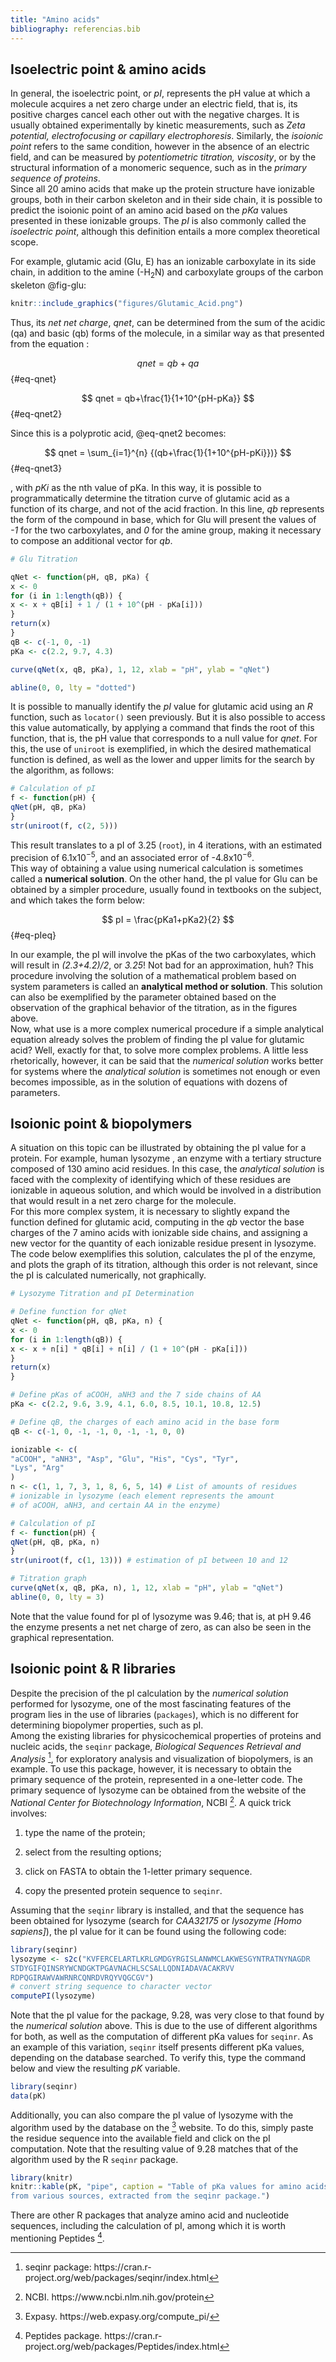 ```yaml
---
title: "Amino acids"
bibliography: referencias.bib
---
```


## Isoelectric point & amino acids {#secAAcido}

| In general, the isoelectric point, or *pI*, represents the pH value at which a molecule acquires a net zero charge under an electric field, that is, its positive charges cancel each other out with the negative charges. It is usually obtained experimentally by kinetic measurements, such as *Zeta potential, electrofocusing or capillary electrophoresis*. Similarly, the *isoionic point* refers to the same condition, however in the absence of an electric field, and can be measured by *potentiometric titration, viscosity*, or by the structural information of a monomeric sequence, such as in the *primary sequence of proteins*.
| Since all 20 amino acids that make up the protein structure have ionizable groups, both in their carbon skeleton and in their side chain, it is possible to predict the isoionic point of an amino acid based on the *pKa* values ​​presented in these ionizable groups. The *pI* is also commonly called the *isoelectric point*, although this definition entails a more complex theoretical scope.

For example, glutamic acid (Glu, E) has an ionizable carboxylate in its side chain, in addition to the amine (-H$_2$N) and carboxylate groups of the carbon skeleton @fig-glu:

```r
knitr::include_graphics("figures/Glutamic_Acid.png")
```

| Thus, its *net net charge*, *qnet*, can be determined from the sum of the acidic (qa) and basic (qb) forms of the molecule, in a similar way as that presented from the equation \eqref{eq-HHfosf}:

$$
qnet = qb + qa
$$ {#eq-qnet}

$$
qnet = qb+\frac{1}{1+10^{pH-pKa}}
$$ {#eq-qnet2}

| Since this is a polyprotic acid, @eq-qnet2 becomes:

$$
qnet = \sum_{i=1}^{n} {(qb+\frac{1}{1+10^{pH-pKi}})}
$$ {#eq-qnet3}

, with *pKi* as the nth value of pKa. In this way, it is possible to programmatically determine the titration curve of glutamic acid as a function of its charge, and not of the acid fraction. In this line, *qb* represents the form of the compound in base, which for Glu will present the values ​​of *-1* for the two carboxylates, and *0* for the amine group, making it necessary to compose an additional vector for *qb*.

```r

# Glu Titration

qNet <- function(pH, qB, pKa) {
x <- 0
for (i in 1:length(qB)) {
x <- x + qB[i] + 1 / (1 + 10^(pH - pKa[i]))
}
return(x)
}
qB <- c(-1, 0, -1)
pKa <- c(2.2, 9.7, 4.3)

curve(qNet(x, qB, pKa), 1, 12, xlab = "pH", ylab = "qNet")

abline(0, 0, lty = "dotted")
```

| It is possible to manually identify the *pI* value for glutamic acid using an *R* function, such as `locator()` seen previously. But it is also possible to access this value automatically, by applying a command that finds the root of this function, that is, the pH value that corresponds to a null value for *qnet*. For this, the use of `uniroot` is exemplified, in which the desired mathematical function is defined, as well as the lower and upper limits for the search by the algorithm, as follows:

```r
# Calculation of pI
f <- function(pH) {
qNet(pH, qB, pKa)
}
str(uniroot(f, c(2, 5)))
```

| This result translates to a pI of 3.25 (`root`), in 4 iterations, with an estimated precision of 6.1x10$^{-5}$, and an associated error of -4.8x10$^{-6}$.
| This way of obtaining a value using numerical calculation is sometimes called a **numerical solution**. On the other hand, the pI value for Glu can be obtained by a simpler procedure, usually found in textbooks on the subject, and which takes the form below:

$$
pI = \frac{pKa1+pKa2}{2}
$$ {#eq-pIeq}

| In our example, the pI will involve the pKas of the two carboxylates, which will result in *(2.3+4.2)/2*, or *3.25*! Not bad for an approximation, huh? This procedure involving the solution of a mathematical problem based on system parameters is called an **analytical method or solution**. This solution can also be exemplified by the parameter obtained based on the observation of the graphical behavior of the titration, as in the figures above.

| Now, what use is a more complex numerical procedure if a simple analytical equation already solves the problem of finding the pI value for glutamic acid? Well, exactly for that, to solve more complex problems. A little less rhetorically, however, it can be said that the *numerical solution* works better for systems where the *analytical solution* is sometimes not enough or even becomes impossible, as in the solution of equations with dozens of parameters.

## Isoionic point & biopolymers

| A situation on this topic can be illustrated by obtaining the pI value for a protein. For example, human lysozyme , an enzyme with a tertiary structure composed of 130 amino acid residues. In this case, the *analytical solution* is faced with the complexity of identifying which of these residues are ionizable in aqueous solution, and which would be involved in a distribution that would result in a net zero charge for the molecule.

| For this more complex system, it is necessary to slightly expand the function defined for glutamic acid, computing in the *qb* vector the base charges of the 7 amino acids with ionizable side chains, and assigning a new vector for the quantity of each ionizable residue present in lysozyme. The code below exemplifies this solution, calculates the pI of the enzyme, and plots the graph of its titration, although this order is not relevant, since the pI is calculated numerically, not graphically.

```r
# Lysozyme Titration and pI Determination

# Define function for qNet
qNet <- function(pH, qB, pKa, n) {
x <- 0
for (i in 1:length(qB)) {
x <- x + n[i] * qB[i] + n[i] / (1 + 10^(pH - pKa[i]))
}
return(x)
}

# Define pKas of aCOOH, aNH3 and the 7 side chains of AA
pKa <- c(2.2, 9.6, 3.9, 4.1, 6.0, 8.5, 10.1, 10.8, 12.5)

# Define qB, the charges of each amino acid in the base form
qB <- c(-1, 0, -1, -1, 0, -1, -1, 0, 0)

ionizable <- c(
"aCOOH", "aNH3", "Asp", "Glu", "His", "Cys", "Tyr",
"Lys", "Arg"
)
n <- c(1, 1, 7, 3, 1, 8, 6, 5, 14) # List of amounts of residues
# ionizable in lysozyme (each element represents the amount
# of aCOOH, aNH3, and certain AA in the enzyme)

# Calculation of pI
f <- function(pH) {
qNet(pH, qB, pKa, n)
}
str(uniroot(f, c(1, 13))) # estimation of pI between 10 and 12

# Titration graph
curve(qNet(x, qB, pKa, n), 1, 12, xlab = "pH", ylab = "qNet")
abline(0, 0, lty = 3)
```

| Note that the value found for pI of lysozyme was 9.46; that is, at pH 9.46 the enzyme presents a net net charge of zero, as can also be seen in the graphical representation.

## Isoionic point & R libraries

| Despite the precision of the pI calculation by the *numerical solution* performed for lysozyme, one of the most fascinating features of the program lies in the use of libraries (`packages`), which is no different for determining biopolymer properties, such as pI.
| Among the existing libraries for physicochemical properties of proteins and nucleic acids, the `seqinr` package, *Biological Sequences Retrieval and Analysis* [^aminoacid-1], for exploratory analysis and visualization of biopolymers, is an example. To use this package, however, it is necessary to obtain the primary sequence of the protein, represented in a one-letter code. The primary sequence of lysozyme can be obtained from the website of the *National Center for Biotechnology Information*, NCBI [^aminoacid-2]. A quick trick involves:

[^aminoacid-1]: seqinr package: https://cran.r-project.org/web/packages/seqinr/index.html

[^aminoacid-2]: NCBI. https://www.ncbi.nlm.nih.gov/protein

1) type the name of the protein;

2) select from the resulting options;

3) click on FASTA to obtain the 1-letter primary sequence.

4) copy the presented protein sequence to `seqinr`.

| Assuming that the `seqinr` library is installed, and that the sequence has been obtained for lysozyme (search for *CAA32175* or *lysozyme \[Homo sapiens\]*), the pI value for it can be found using the following code:

```r
library(seqinr)
lysozyme <- s2c("KVFERCELARTLKRLGMDGYRGISLANWMCLAKWESGYNTRATNYNAGDR
STDYGIFQINSRYWCNDGKTPGAVNACHLSCSALLQDNIADAVACAKRVV
RDPQGIRAWVAWRNRCQNRDVRQYVQGCGV")
# convert string sequence to character vector
computePI(lysozyme)
```

| Note that the pI value for the package, 9.28, was very close to that found by the *numerical solution* above. This is due to the use of different algorithms for both, as well as the computation of different pKa values ​​for `seqinr`. As an example of this variation, `seqinr` itself presents different pKa values, depending on the database searched. To verify this, type the command below and view the resulting *pK* variable.

```r
library(seqinr)
data(pK)
```

| Additionally, you can also compare the pI value of lysozyme with the algorithm used by the database on the [^aminoacid-3] website. To do this, simply paste the residue sequence into the available field and click on the pI computation. Note that the resulting value of 9.28 matches that of the algorithm used by the R `seqinr` package.

[^aminoacid-3]: Expasy. https://web.expasy.org/compute_pi/

```r
library(knitr)
knitr::kable(pK, "pipe", caption = "Table of pKa values ​​for amino acids
from various sources, extracted from the seqinr package.")
```

| There are other R packages that analyze amino acid and nucleotide sequences, including the calculation of pI, among which it is worth mentioning Peptides [^aminoacid-4].

[^aminoacid-4]: Peptides package. https://cran.r-project.org/web/packages/Peptides/index.html